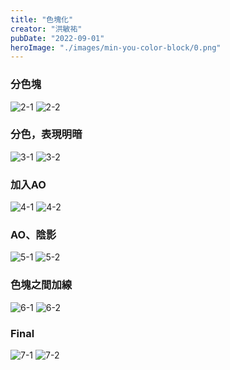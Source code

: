 ```yaml
---
title: "色塊化"
creator: "洪敏祐"
pubDate: "2022-09-01"
heroImage: "./images/min-you-color-block/0.png"
---
```




### 分色塊

<Flex>
  <Box>
    <Image src={img_1} alt="2-1" />
  </Box>
  <Box>
    <Image src={img_2} alt="2-2" />
  </Box>
</Flex>

### 分色，表現明暗

<Flex>
  <Box>
    <Image src={img_3} alt="3-1" />
  </Box>
  <Box>
    <Image src={img_4} alt="3-2" />
  </Box>
</Flex>

### 加入AO

<Flex>
  <Box>
    <Image src={img_5} alt="4-1" />
  </Box>
  <Box>
    <Image src={img_6} alt="4-2" />
  </Box>
</Flex>

### AO、陰影

<Flex>
  <Box>
    <Image src={img_7} alt="5-1" />
  </Box>
  <Box>
    <Image src={img_8} alt="5-2" />
  </Box>
</Flex>

### 色塊之間加線

<Flex>
  <Box>
    <Image src={img_9} alt="6-1" />
  </Box>
  <Box>
    <Image src={img_10} alt="6-2" />
  </Box>
</Flex>

### Final

<Flex>
  <Box>
    <Image src={img_11} alt="7-1" />
  </Box>
  <Box>
    <Image src={img_12} alt="7-2" />
  </Box>
</Flex>